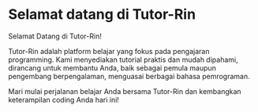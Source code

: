 # Selamat datang di Tutor-Rin
 
Selamat Datang di Tutor-Rin!

Tutor-Rin adalah platform belajar yang fokus pada pengajaran programming. Kami menyediakan tutorial praktis dan mudah dipahami, dirancang untuk membantu Anda, baik sebagai pemula maupun pengembang berpengalaman, menguasai berbagai bahasa pemrograman.

Mari mulai perjalanan belajar Anda bersama Tutor-Rin dan kembangkan keterampilan coding Anda hari ini!


